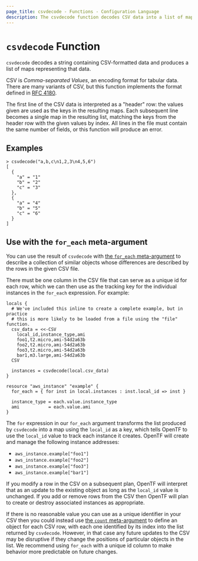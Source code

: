 ```yaml
---
page_title: csvdecode - Functions - Configuration Language
description: The csvdecode function decodes CSV data into a list of maps.
---
```


# `csvdecode` Function

`csvdecode` decodes a string containing CSV-formatted data and produces a
list of maps representing that data.

CSV is _Comma-separated Values_, an encoding format for tabular data. There
are many variants of CSV, but this function implements the format defined
in [RFC 4180](https://tools.ietf.org/html/rfc4180).

The first line of the CSV data is interpreted as a "header" row: the values
given are used as the keys in the resulting maps. Each subsequent line becomes
a single map in the resulting list, matching the keys from the header row
with the given values by index. All lines in the file must contain the same
number of fields, or this function will produce an error.

## Examples

```
> csvdecode("a,b,c\n1,2,3\n4,5,6")
[
  {
    "a" = "1"
    "b" = "2"
    "c" = "3"
  },
  {
    "a" = "4"
    "b" = "5"
    "c" = "6"
  }
]
```

## Use with the `for_each` meta-argument

You can use the result of `csvdecode` with
[the `for_each` meta-argument](/opentf/language/meta-arguments/for_each)
to describe a collection of similar objects whose differences are
described by the rows in the given CSV file.

There must be one column in the CSV file that can serve as a unique id for each
row, which we can then use as the tracking key for the individual instances in
the `for_each` expression. For example:

```hcl
locals {
  # We've included this inline to create a complete example, but in practice
  # this is more likely to be loaded from a file using the "file" function.
  csv_data = <<-CSV
    local_id,instance_type,ami
    foo1,t2.micro,ami-54d2a63b
    foo2,t2.micro,ami-54d2a63b
    foo3,t2.micro,ami-54d2a63b
    bar1,m3.large,ami-54d2a63b
  CSV

  instances = csvdecode(local.csv_data)
}

resource "aws_instance" "example" {
  for_each = { for inst in local.instances : inst.local_id => inst }

  instance_type = each.value.instance_type
  ami           = each.value.ami
}
```

The `for` expression in our `for_each` argument transforms the list produced
by `csvdecode` into a map using the `local_id` as a key, which tells
OpenTF to use the `local_id` value to track each instance it creates.
OpenTF will create and manage the following instance addresses:

- `aws_instance.example["foo1"]`
- `aws_instance.example["foo2"]`
- `aws_instance.example["foo3"]`
- `aws_instance.example["bar1"]`

If you modify a row in the CSV on a subsequent plan, OpenTF will interpret
that as an update to the existing object as long as the `local_id` value is
unchanged. If you add or remove rows from the CSV then OpenTF will plan to
create or destroy associated instances as appropriate.

If there is no reasonable value you can use as a unique identifier in your CSV
then you could instead use
[the `count` meta-argument](/opentf/language/meta-arguments/count)
to define an object for each CSV row, with each one identified by its index into
the list returned by `csvdecode`. However, in that case any future updates to
the CSV may be disruptive if they change the positions of particular objects in
the list. We recommend using `for_each` with a unique id column to make
behavior more predictable on future changes.

